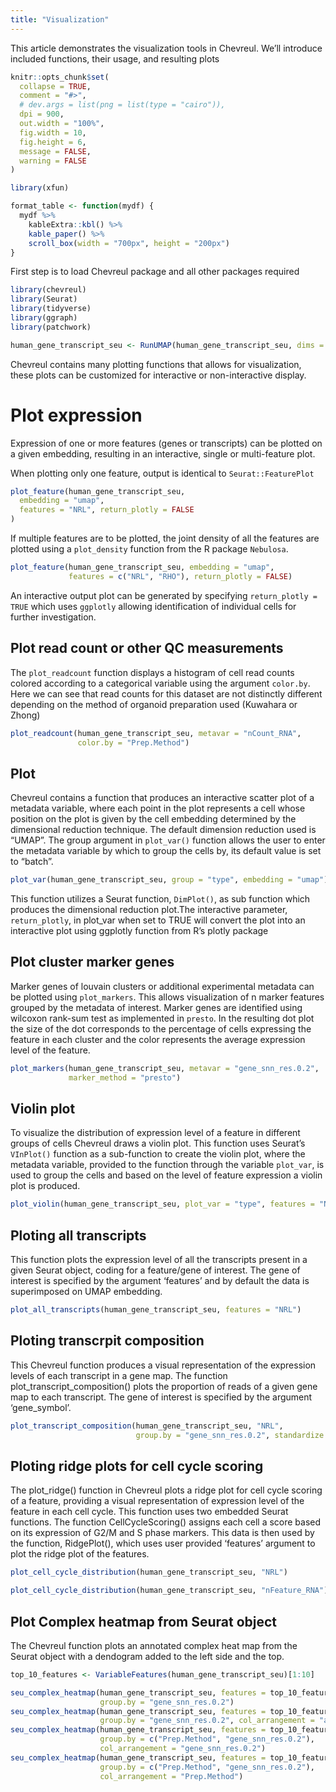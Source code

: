 ```yaml
---
title: "Visualization"
---
```

This article demonstrates the visualization tools in Chevreul. We'll introduce included functions, their usage, and resulting plots

```r
knitr::opts_chunk$set(
  collapse = TRUE,
  comment = "#>",
  # dev.args = list(png = list(type = "cairo")),
  dpi = 900,
  out.width = "100%",
  fig.width = 10,
  fig.height = 6,
  message = FALSE,
  warning = FALSE
)

library(xfun)

format_table <- function(mydf) {
  mydf %>%
    kableExtra::kbl() %>%
    kable_paper() %>%
    scroll_box(width = "700px", height = "200px")
}
```

First step is to load Chevreul package and all other packages required 

```r
library(chevreul)
library(Seurat)
library(tidyverse)
library(ggraph)
library(patchwork)
```


```r
human_gene_transcript_seu <- RunUMAP(human_gene_transcript_seu, dims = 1:30)
```

Chevreul contains many plotting functions that allows for visualization, these plots can be customized for interactive or non-interactive display.

# Plot expression 

Expression of one or more features (genes or transcripts) can be plotted on a given embedding, resulting in an interactive, single or multi-feature plot. 

When plotting only one feature, output is identical to `Seurat::FeaturePlot` 
 
```r
plot_feature(human_gene_transcript_seu,
  embedding = "umap",
  features = "NRL", return_plotly = FALSE
)
```

If multiple features are to be plotted, the joint density of all the features are plotted using a `plot_density` function from the R package `Nebulosa`.

```r
plot_feature(human_gene_transcript_seu, embedding = "umap", 
             features = c("NRL", "RHO"), return_plotly = FALSE)
```

An interactive output plot can be generated by specifying `return_plotly = TRUE` which uses `ggplotly` allowing identification of individual cells for further investigation.

## Plot read count or other QC measurements

The `plot_readcount` function displays a histogram of cell read counts colored according to a categorical variable using the argument `color.by`. Here we can see that read counts for this dataset are not distinctly different depending on the method of organoid preparation used (Kuwahara or Zhong)

```r
plot_readcount(human_gene_transcript_seu, metavar = "nCount_RNA", 
               color.by = "Prep.Method")
```

## Plot

Chevreul contains a function that produces an interactive scatter plot of a metadata variable, where each point in the plot represents a cell whose position on the plot is given by the cell embedding determined by the dimensional reduction technique. The default dimension reduction used is "UMAP". The group argument in `plot_var()` function allows the user to enter the metadata variable by which to group the cells by, its default value is set to "batch".

```r
plot_var(human_gene_transcript_seu, group = "type", embedding = "umap")
```

This function utilizes a Seurat function, `DimPlot()`, as sub function which produces the dimensional reduction plot.The interactive parameter, `return_plotly`, in plot_var when set to TRUE will convert the plot into an interactive plot using ggplotly function from R's plotly package

## Plot cluster marker genes  

Marker genes of louvain clusters or additional experimental metadata can be plotted using `plot_markers`. This allows visualization of n marker features grouped by the metadata of interest. Marker genes are identified using wilcoxon rank-sum test as implemented in `presto`. In the resulting dot plot the size of the dot corresponds to the percentage of cells expressing the feature in each cluster and the color represents the average expression level of the feature. 


```r
plot_markers(human_gene_transcript_seu, metavar = "gene_snn_res.0.2", 
             marker_method = "presto")
```


## Violin plot

To visualize the distribution of expression level of a feature in different groups of cells Chevreul draws a violin plot. This function uses Seurat's `VInPlot()` function as a sub-function to create the violin plot, where the metadata variable, provided to the function through the variable `plot_var`, is used to group the cells and based on the level of feature expression a violin plot is produced. 

```r
plot_violin(human_gene_transcript_seu, plot_var = "type", features = "NRL")
```


## Ploting all transcripts 

This function plots the expression level of all the transcripts present in a given Seurat object, coding for a feature/gene of interest. The gene of interest is specified by the argument 'features' and by default the data is superimposed on UMAP embedding. 

```r

plot_all_transcripts(human_gene_transcript_seu, features = "NRL")
```


## Ploting transcrpit composition

This Chevreul function produces a visual representation of the expression levels of each transcript in a gene map. The function plot_transcript_composition() plots the proportion of reads of a given gene map to each transcript. The gene of interest is specified by the argument 'gene_symbol'. 
 
```r

plot_transcript_composition(human_gene_transcript_seu, "NRL", 
                            group.by = "gene_snn_res.0.2", standardize = TRUE)
```


## Ploting ridge plots for cell cycle scoring 

The plot_ridge() function in Chevreul plots a ridge plot for cell cycle scoring of a feature, providing a visual representation of expression level of the feature in each cell cycle. This function uses two embedded Seurat functions. The function CellCycleScoring() assigns each cell a score based on its expression of G2/M and S phase markers. This data is then used by the function, RidgePlot(), which uses user provided 'features' argument to plot the ridge plot of the features.

```r

plot_cell_cycle_distribution(human_gene_transcript_seu, "NRL")

plot_cell_cycle_distribution(human_gene_transcript_seu, "nFeature_RNA")
```


## Plot Complex heatmap from Seurat object 

The Chevreul function plots an annotated complex heat map from the Seurat object with a dendogram added to the left side and the top.


```r
top_10_features <- VariableFeatures(human_gene_transcript_seu)[1:10]

seu_complex_heatmap(human_gene_transcript_seu, features = top_10_features, 
                    group.by = "gene_snn_res.0.2")
seu_complex_heatmap(human_gene_transcript_seu, features = top_10_features, 
                    group.by = "gene_snn_res.0.2", col_arrangement = "average")
seu_complex_heatmap(human_gene_transcript_seu, features = top_10_features, 
                    group.by = c("Prep.Method", "gene_snn_res.0.2"), 
                    col_arrangement = "gene_snn_res.0.2")
seu_complex_heatmap(human_gene_transcript_seu, features = top_10_features, 
                    group.by = c("Prep.Method", "gene_snn_res.0.2"), 
                    col_arrangement = "Prep.Method")
```
